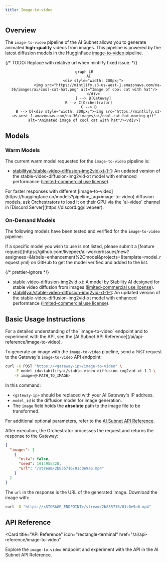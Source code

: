 ```yaml
---
title: Image-to-video
---
```


## Overview

The `image-to-video` pipeline of the AI Subnet allows you to generate animated
**high-quality** videos from images. This pipeline is powered by the latest
diffusion models in the HugginFace
[image-to-video](https://huggingface.co/models?pipeline_tag=image-to-video)
pipeline.

{/* TODO: Replace with relative url when mintlify fixed issue. */}

<div align="center">

```mermaid
graph LR
    A[
        <div style="width: 200px;">
            <img src="https://mintlify.s3-us-west-1.amazonaws.com/na-36/images/ai/cool-cat-hat.png" alt="Image of cool cat with hat"/>
        </div>
        ] --> B[Gateway]
    B --> C[Orchestrator]
    C --> B
    B --> D[<div style="width: 200px;"><img src="https://mintlify.s3-us-west-1.amazonaws.com/na-36/images/ai/cool-cat-hat-moving.gif" alt="Animated image of cool cat with hat"/></div>]
```

</div>

## Models

### Warm Models

The current warm model requested for the `image-to-video` pipeline is:

- [stabilityai/stable-video-diffusion-img2vid-xt-1-1](https://huggingface.co/stabilityai/stable-video-diffusion-img2vid-xt-1-1):
  An updated version of the stable-video-diffusion-img2vid-xt model with
  enhanced performance ([limited-commercial use license](https://stability.ai/license)).

<Tip>
  For faster responses with different
  [image-to-video](https://huggingface.co/models?pipeline_tag=image-to-video)
  diffusion models, ask Orchestrators to load it on their GPU via the `ai-video`
  channel in [Discord Server](https://discord.gg/livepeer).
</Tip>

### On-Demand Models

The following models have been tested and verified for the `image-to-video`
pipeline:

<Note>
  If a specific model you wish to use is not listed, please submit a [feature
  request](https://github.com/livepeer/ai-worker/issues/new?assignees=&labels=enhancement%2Cmodel&projects=&template=model_request.yml)
  on GitHub to get the model verified and added to the list.
</Note>

{/* prettier-ignore */}
<Accordion title="Tested and Verified Diffusion Models">
- [stable-video-diffusion-img2vid-xt](https://huggingface.co/stabilityai/stable-video-diffusion-img2vid-xt):
  A model by Stability AI designed for stable video diffusion from images ([limited-commercial use license](https://stability.ai/license)).
- [stabilityai/stable-video-diffusion-img2vid-xt-1-1](https://huggingface.co/stabilityai/stable-video-diffusion-img2vid-xt-1-1):
  An updated version of the stable-video-diffusion-img2vid-xt model with
  enhanced performance ([limited-commercial use license](https://stability.ai/license)).
</Accordion>

## Basic Usage Instructions

<Tip>
  For a detailed understanding of the `image-to-video` endpoint and to
  experiment with the API, see the [AI Subnet API
  Reference](/ai/api-reference/image-to-video).
</Tip>

To generate an image with the `image-to-video` pipeline, send a `POST` request
to the Gateway's `image-to-video` API endpoint:

```bash
curl -X POST "https://<gateway-ip>/image-to-video" \
    -F model_id=stabilityai/stable-video-diffusion-img2vid-xt-1-1 \
    -F image=@<PATH_TO_IMAGE>
```

In this command:

- `<gateway-ip>` should be replaced with your AI Gateway's IP address.
- `model_id` is the diffusion model for image generation.
- The `image` field holds the **absolute** path to the image file to be
  transformed.

For additional optional parameters, refer to the
[AI Subnet API Reference](/ai/api-reference/image-to-video).

After execution, the Orchestrator processes the request and returns the response
to the Gateway:

```json
{
  "images": [
    {
      "nsfw": false,
      "seed": 1914955328,
      "url": "/stream/2b835716/01c0e9a6.mp4"
    }
  ]
}
```

The `url` in the response is the URL of the generated image. Download the image
with:

```bash
curl -O "https://<STORAGE_ENDPOINT>/stream/2b835716/01c0e9a6.mp4"
```

## API Reference

<Card
  title="API Reference"
  icon="rectangle-terminal"
  href="/ai/api-reference/image-to-video"
>
  Explore the `image-to-video` endpoint and experiment with the API in the AI
  Subnet API Reference.
</Card>
